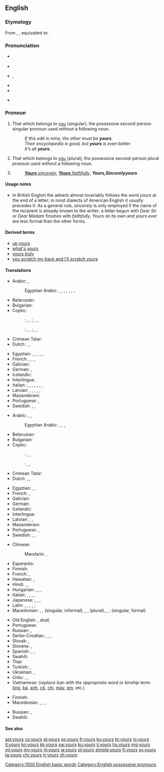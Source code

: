 ==English==
{{wikipedia}}

===Etymology===
From {{etyl|enm|en}} {{term|youres|lang=enm}}, {{term|ȝoures|lang=enm}}, equivalent to {{suffix|your|'s}}.

===Pronunciation===
* {{a|RP}} {{IPA|/jɔː(ɹ)z/}}
* {{rhymes|ɔː(ɹ)z}}
* {{a|US}} {{enPR|yôrz}}, {{IPA|/jɔːɹz/|/jɚz/|/jɝːz/}}
* {{audio|en-us-yours.ogg|Audio (US)}}
* {{rhymes|ɔː(ɹ)z}}
* {{homophones|lang=en|yaws}} {{qualifier|in [[non-rhotic]] accents}}

===Pronoun===
{{en-pron}}

# That which belongs to [[you]] (singular); the possessive second-person singular pronoun used without a following noun.
#: ''If this edit is mine, the other must be '''yours'''.''
#: ''Their encyclopedia is good, but '''yours''' is even better.''
#: ''It’s all '''yours'''.''
# That which belongs to [[you]] (plural); the possessive second-person plural pronoun used without a following noun.
# {{non-gloss definition|Written at the end of a letter, before the signature.}}
#: ''[[yours sincerely|'''Yours''' sincerely]]'', ''[[yours faithfully|'''Yours''' faithfully]]'', '''''Yours''''', ''Sincerely '''yours'''''

====Usage notes====
* In British English the adverb almost invariably follows the word ''yours'' at the end of a letter; in most dialects of American English it usually precedes it. As a general rule, ''sincerely'' is only employed if the name of the recipient is already known to the writer; a letter begun with ''Dear Sir'' or ''Dear Madam'' finishes with ''faithfully''. ''Yours'' on its own and ''yours ever'' are less formal than the other forms.

====Derived terms====
* [[up yours]]
* [[what's yours]]
* [[yours truly]]
* [[you scratch my back and I'll scratch yours]]

====Translations====
{{trans-top|possessive pronoun, singular}}
* Arabic: {{t+|ar|لك|m|tr=lak|sc=Arab}}, {{t+|ar|لك|f|tr=laki|sc=Arab}} {{qualifier|belonging to one person}}
*: Egyptian Arabic: {{t|arz|لك|tr=lik|sc=Arab}}, {{t|arz|بتاعك|m|tr=betaʕak|sc=Arab}}, {{t|arz|بتاعتاك|f|tr=betaʕtak|sc=Arab}}, {{t|arz|بتوعاك|p|tr=betoʕak|sc=Arab}} {{qualifier|owner is male}}, {{t|arz|لك|tr=liki|sc=Arab}}, {{t|arz|بتاعك|m|tr=betaʕik|sc=Arab}}, {{t|arz|بتاعتاك|f|tr=betaʕtik|sc=Arab}}, {{t|arz|بتوعاك|p|tr=betoʕik|sc=Arab}} {{qualifier|owner is female}}
* Belarusian: {{t|be|твой|tr=tvoj}}
* Bulgarian: {{t|bg|твой|tr=tvoj}}
* Coptic:
*: {{ttbc|Bohairic}}<!-- name not recognised by xte: update [[Template:scriptrev]] or [[Template:langrev]] and [[Module:languages]] appropriately or report to [[User talk:Kephir/gadgets/xte]] -->: {{t|cop|ⲫⲱⲕ|m|tr=phōk}}, {{t|cop|ⲑⲱⲕ|f|tr=θōk}}, {{t|cop|ⲛⲟⲩⲕ|p|tr=nwk}} {{qualifier|owner is male}}; {{t|cop|ⲫⲱ|m|tr=phō}}, {{t|cop|ⲑⲱ|f|tr=θō}}, {{t|cop|ⲛⲟⲩ|p|tr=nw}} {{qualifier|owner is female}}
*: {{ttbc|Sahidic}}<!-- name not recognised by xte: update [[Template:scriptrev]] or [[Template:langrev]] and [[Module:languages]] appropriately or report to [[User talk:Kephir/gadgets/xte]] -->: {{t|cop|ⲡⲱⲕ|m|tr=pōk}}, {{t|cop|ⲧⲱⲕ|f|tr=tōk}}, {{t|cop|ⲛⲟⲩⲕ|p|tr=nwk}} {{qualifier|owner is male}}; {{t|cop|ⲡⲱ|m|tr=pō}}, {{t|cop|ⲧⲱ|f|tr=tō}}, {{t|cop|ⲛⲟⲩ|p|tr=nw}} {{qualifier|owner is female}}
* Crimean Tatar: {{t|crh|seniñ}}
* Dutch: {{t|nl|het jouwe}}, {{t|nl|de jouwe}}, {{t|nl|van jou}}
{{trans-mid}}
* Egyptian: {{t|egy|𓅮𓇌𓎡|m|tr=payk}}, {{t|egy|𓏏𓇌𓎡|f|tr=tayk}}, {{t|egy|𓈖𓄿𓇌𓎡|p|tr=nayk}} {{qualifier|owner is male}}, {{t|egy|𓅮𓇌𓁐|m|tr=payt}}, {{t|egy|𓏏𓇌𓁐|f|tr=tayt}}, {{t|egy|𓈖𓄿𓇌𓁐|p|tr=nayt}} {{qualifier|owner is female}}
* French: {{t+|fr|le tien|m}}, {{t+|fr|la tienne|f}}, {{t+|fr|les tiens|p}}, {{t+|fr|les tiennes|f-p}}
* Galician: {{t|gl|teu|m}}
* German: {{t|de|deins}}, {{t+|de|deines}} {{qualifier|formal}}
* Icelandic: {{t+|is|þinn}}
* Interlingua: {{t|ia|tue}}
* Italian: {{t+|it|tuo|m}}, {{t+|it|tua|f}}, {{t+|it|tuoi|m-p}}, {{t+|it|tue|f-p}} {{qualifier|informal}}, {{t|it|Suo|m}}, {{t|it|Sua|f}}, {{t|it|Suoi|m-p}}, {{t|it|Sue|f-p}} {{qualifier|formal}}
* Latvian: {{t|lv|tavs}}, {{t|lv|tavējs}}, {{t|lv|tavējais}}, {{t|lv|jūsu}} {{qualifier|polite}}, {{t|lv|jūsējs}} {{qualifier|polite}}, {{t|lv|jūsējais}} {{qualifier|polite}}
* Mazanderani: {{t|mzn|تنی|tr=teni|sc=ps-Arab}}
* Portuguese: {{t|pt|o teu|m}}, {{t|pt|o seu|m}}
* Swedish: {{t+|sv|din|c}}, {{t+|sv|ditt|n}}, {{t+|sv|dina|p}}
{{trans-bottom}}

{{trans-top|possessive pronoun, plural}}
* Arabic: {{t|ar|لكما|m|f|tr=lakuma|sc=Arab}} {{qualifier|belonging to two persons}}, {{t|ar|لكم|m|tr=lakum|sc=Arab}}, {{t|ar|لكن|f|tr=lakun|sc=Arab}} {{qualifier|belonging to many persons}}
*: Egyptian Arabic: {{t|arz|ليكو|tr=liko|sc=Arab}}, {{t|arz|بتاعكو|m|tr=betaʕko|sc=Arab}}, {{t|arz|بتاعتكو|f|tr=betaʕetko|sc=Arab}}, {{t|arz|بتوعكو|p|tr=betoʕko|sc=Arab}} {{qualifier|many owners}}
* Belarusian: {{t|be|ваш|tr=vaš}}
* Bulgarian: {{t|bg|ваш|tr=vaš}}
* Coptic:
*: {{ttbc|Bohairic}}<!-- name not recognised by xte: update [[Template:scriptrev]] or [[Template:langrev]] and [[Module:languages]] appropriately or report to [[User talk:Kephir/gadgets/xte]] -->: {{t|cop|ⲫⲱⲧⲉⲛ|m|tr=phōten}}, {{t|cop|ⲑⲱⲧⲉⲛ|f|tr=θōten}}, {{t|cop|ⲛⲟⲩⲧⲉⲛ|p|tr=nwten}} {{qualifier|many owners}}
*: {{ttbc|Sahidic}}<!-- name not recognised by xte: update [[Template:scriptrev]] or [[Template:langrev]] and [[Module:languages]] appropriately or report to [[User talk:Kephir/gadgets/xte]] -->: {{t|cop|ⲡⲱⲧⲉⲛ|m|tr=pōten}}, {{t|cop|ⲧⲱⲧⲉⲛ|f|tr=tōten}}, {{t|cop|ⲛⲟⲩⲧⲉⲛ|p|tr=nwten}} {{qualifier|many owners}}
* Crimean Tatar: {{t|crh|siziñ}}
* Dutch: {{t|nl|het uwe}}, {{t|nl|de uwe}}, {{t|nl|van jullie}}
{{trans-mid}}
* Egyptian: {{t|egy|𓅮𓇌𓀀|m|tr=payi}}, {{t|egy|𓏏𓇌𓀀|f|tr=tayi}}, {{t|egy|𓈖𓄿𓇌𓀀|p|tr=nayi}}
* French: {{t+|fr|les vôtres|p}}, {{t+|fr|les vôtres|f-p}}
* Galician: {{t|gl|voso|m-p}}
* German: {{t+|de|Ihres}}
* Icelandic: {{t+|is|ykkar}}
* Interlingua: {{t|ia|vostre}}
* Latvian: {{t|lv|jūsu}}, {{t|lv|jūsējs}}, {{t|lv|jūsējais}}
* Mazanderani: {{t|mzn|شمنی|tr=šemeni|sc=ps-Arab}}
* Portuguese: {{t|pt|o seu}}, {{t|pt|o vosso}}
* Swedish: {{t+|sv|er|c}}, {{t+|sv|ert|n}}, {{t+|sv|era|p}}
{{trans-bottom}}

{{trans-top|possessive pronoun (to be sorted into the preceding tables)}}
* Chinese:
*: Mandarin: {{t+|cmn|你|alt=你的|tr=nǐ-de|sc=Hani}}, {{t+|cmn|您|alt=您的|tr=nín-de|sc=Hani}} {{qualifier|formal}}
* Esperanto: {{t|eo|la via}}
* Finnish: {{t+|fi|sinun}}
* French: {{t+|fr|le vôtre|m}}, {{t+|fr|la vôtre|f}}
* Hawaiian: {{t|haw|ou}}, {{t|haw|āu}}
* Hindi: {{qualifier|least formal}} {{t|hi|तेरा|tr=tera}}, {{qualifier|formal}} {{t|hi|आपका|tr=aapka}}, {{qualifier|informal}} {{t|hi|तुम्हारा|tr=tumhaara}}
* Hungarian: {{t|hu|tiéd}}, {{t+|hu|tied}}, {{t|hu|tiétek}}, {{t+|hu|tietek}}
* Italian: {{qualifier|formal and informal belonging to multiple people, uncommon formal belonging to one person}} {{t+|it|vostro|m}}, {{t|it|vostra|f}}, {{t|it|vostri|m-p}}, {{t|it|vostre|f-p}}, {{qualifier|uncommon, very formal belonging to multiple people}} {{t+|it|Loro|m|f}}
* Japanese: {{qualifier|polite}} {{t|ja|あなたのもの|tr=anata-no mono}}, {{qualifier|familiar}} {{t|ja|きみのもの|tr=kimi-no mono}}, {{qualifier|polite}} {{t|ja|あなたたちのもの|p|tr=anatatachi-no mono}}, {{qualifier|familiar}} {{t|ja|きみたちのもの|p|tr=kimitachi-no mono}}
* Latin: {{t+|la|tuus}}, {{t|la|tui}}, {{t|la|vestri}}, {{t|la|vestrum}}, {{t+|la|vester}}, {{t+|la|voster}}
* Macedonian: {{t|mk|твој|m|tr=tvoj}}, {{t|mk|твоја|f|tr=tvója}}, {{t|mk|твое|n|tr=tvóe}} (singular, informal), {{t|mk|ваш|m|tr=vaš}}, {{t|mk|ваша|f|tr=váša}}, {{t|mk|ваше|n|tr=váše}} (plural), {{t|mk|ваш|m|alt=Ваш|tr=Vaš}}, {{t|mk|ваша|f|alt=Ваша|tr=Váša}}, {{t|mk|ваше|n|alt=Ваше|tr=Váše}} (singular, formal)
{{trans-mid}}
* Old English: {{t|ang|þīn}}, {{t+|ang|inċer}} ''dual'', {{t|ang|ēower|p}}
* Portuguese: {{t+|pt|seu}}
* Russian: {{t+|ru|твой|tr=tvoj}} {{qualifier|informal}}, {{t+|ru|ваш|tr=vaš}} {{qualifier|formal}}
* Serbo-Croatian: {{t|sh|твој|sc=Cyrl}}, {{t|sh|tvoj}}, {{t|sh|ваш|sc=Cyrl}}, {{t|sh|vaš}} {{qualifier|formal}}
* Slovak: {{t|sk|tvoj}}, {{t|sk|váš}} {{qualifier|formal}}
* Slovene: {{t|sl|tvój}}, {{t|sl|vàš}} {{qualifier|formal}}
* Spanish: {{t+|es|tuyo|s}}, {{t+|es|vuestro|p}}, {{qualifier|formal}} {{t+|es|suyo}}
* Swahili: {{t+|sw|wako}}
* Thai: {{t|th|ของคุณ|tr=kŏng kun}}
* Turkish: {{t|tr|seninki}}, {{t|tr|sizinki}}
* Ukrainian: {{t|uk|твій|tr=tvij}} {{qualifier|informal}}, {{t+|uk|ваш|tr=vaš}} {{qualifier|formal}}
* Urdu: {{qualifier|least formal}} {{t|ur|تیرا|tr=tera}}, {{qualifier|informal}} {{t|ur|تمہارا|tr=tumhaara}}, {{qualifier|formal}} {{t|ur|آپ کا|tr=aap ka}}
* Vietnamese: {{t|vi|của bạn}} (''replace bạn with the appropriate word or kinship term:'' [[ông]], [[bà]], [[anh]], [[cô]], [[chị]], [[mày]], [[em]], etc.)
{{trans-bottom}}

{{trans-top|sincerely}}
* Finnish: {{t+|fi|terveisin}}
* Macedonian: {{t|mk|твој|m|alt=Твој|tr=Tvoj}}, {{t|mk|твоја|f|alt=Твоја|tr=Tvója}} {{qualifier|informal}}, {{t|mk|ваш|m|alt=Ваш|tr=Vaš}}, {{t|mk|ваша|f|alt=Ваша|tr=Váša}} {{qualifier|formal}}
{{trans-mid}}
* Russian: {{t+|ru|твой|alt=Твой|tr=Tvoj|sc=Cyrl}} {{qualifier|informal}}, {{t+|ru|ваш|alt=Ваш|tr=Vaš|sc=Cyrl}} {{qualifier|formal}}
* Swahili: {{t+|sw|wako}}
{{trans-bottom}}

====See also====
{{English personal pronouns}}

[[Category:1000 English basic words]]
[[Category:English possessive pronouns]]

[[ast:yours]]
[[cs:yours]]
[[et:yours]]
[[es:yours]]
[[fr:yours]]
[[ko:yours]]
[[hr:yours]]
[[io:yours]]
[[it:yours]]
[[kn:yours]]
[[kk:yours]]
[[sw:yours]]
[[ku:yours]]
[[li:yours]]
[[hu:yours]]
[[mg:yours]]
[[ml:yours]]
[[my:yours]]
[[nl:yours]]
[[ja:yours]]
[[pl:yours]]
[[simple:yours]]
[[fi:yours]]
[[sv:yours]]
[[ta:yours]]
[[chr:yours]]
[[tr:yours]]
[[zh:yours]]